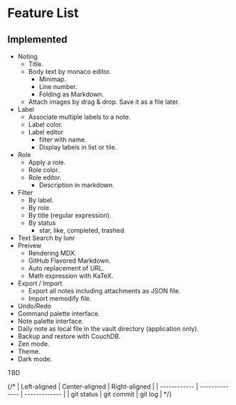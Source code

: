 # Feature List

## Implemented

- Noting
    - Title.
    - Body text by monaco editor.
        - Minimap.
        - Line number.
        - Folding as Markdown.
    - Attach images by drag & drop. Save it as a file later.
- Label
    - Associate multiple labels to a note.
    - Label color.
    - Label editor
        - filter with name.
        - Display labels in list or tile.
- Role
    - Apply a role.
    - Role color.
    - Role editor.
        - Description in markdown.
- Filter
    - By label.
    - By role.
    - By title (regular expression).
    - By status
        - star, like, completed, trashed.
- Text Search by lunr
- Preivew
    - Rendering MDX.
    - GitHub Flavored Markdown.
    - Auto replacement of URL.
    - Math expression with KaTeX.
- Export / Import
  - Export all notes including attachments as JSON file.
  - Import memodify file.
- Undo/Redo
- Command palette interface.
- Note palette interface.
- Daily note as local file in the vault directory (application only).
- Backup and restore with CouchDB.
- Zen mode.
- Theme.
- Dark mode.

TBD

{/* | Left-aligned | Center-aligned | Right-aligned |
| ------------ | -------------- | ------------- |
| git status   | git commit     | git log       | */}
